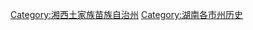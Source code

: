 {{Catnav|頁面分類|各種主題的頁面分類|依中国各省来作的分类|中国各地历史|湖南歷史}}

{{catmore|湘西土家族苗族自治州}}
{{catmore|湖南历史}}

[[Category:湘西土家族苗族自治州|Category:湘西土家族苗族自治州]]
[[Category:湖南各市州历史|Category:湖南各市州历史]]